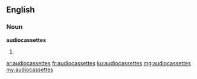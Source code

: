 ==English==

===Noun===
'''audiocassettes'''

# {{plural of|audiocassette}}

[[ar:audiocassettes]]
[[fr:audiocassettes]]
[[ku:audiocassettes]]
[[mg:audiocassettes]]
[[my:audiocassettes]]